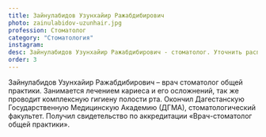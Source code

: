 ```yaml
---
title: Зайнулабидов Узунхайир Ражабдибирович
photo: zainulabidov-uzunhair.jpg
profession: Стоматолог
category: "Стоматология"
instagram:
desc: Зайнулабидов Узунхайир Ражабдибирович - стоматолог. Уточнить расписание и стоимость приема можно по телефону +7 (930) 214-00-01.
order: 3
---
```


<SectionHeader title="Информация о враче" subtitle="Профиль" icon />
Зайнулабидов Узунхайир Ражабдибирович – врач стоматолог общей практики.
Занимается лечением кариеса и его осложнений,
так же проводит комплексную гигиену полости рта.

<SectionHeader title="Образование" />
<TimeLines date="2014">Окончил Дагестанскую Государственную Медицинскую Академию (ДГМА), стоматологический факультет.</TimeLines>
<TimeLines date="2015">Получил свидетельство по аккредитации «Врач-стоматолог общей практики».</TimeLines>

<SectionHeader title="Услуги" />
<PriceList data={props.data.allPrice20Csv.edges} />


